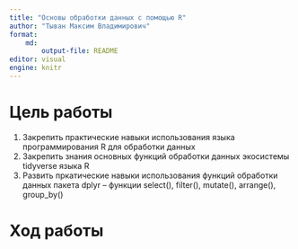 ```yaml
---
title: "Основы обработки данных с помощью R"
author: "Тыван Максим Владимирович"
format:
    md:
        output-file: README
editor: visual
engine: knitr
---
```


# Цель работы

1.  Закрепить практические навыки использования языка программирования R для обработки данных
2.  Закрепить знания основных функций обработки данных экосистемы tidyverse языка R
3.  Развить пркатические навыки использования функций обработки данных пакета dplyr -- функции select(), filter(), mutate(), arrange(), group_by()

# Ход работы